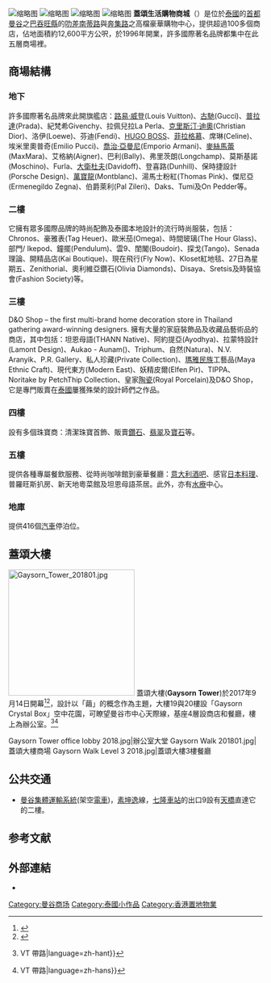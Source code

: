 [[File:Gaysorn_Atrium_Gallery_201801.jpg|缩略图]]
[[File:Gaysorn_Village_GF_201801.jpg|缩略图]]
[[File:Gaysorn_Village_Level_4_201801.jpg|缩略图]]
[[File:Gaysorn_Cocoon_201801.jpg|缩略图]]
'''蓋頌生活購物商城'''（{{lang-en|Gaysorn Village}}）是位於[[泰國|泰國]]的[[首都|首都]][[曼谷|曼谷]]之[[巴吞旺縣|巴吞旺縣]]的[[叻差南蒂路|叻差南蒂路]]與[[奔集路|奔集路]]之高檔豪華購物中心，提供超過100多個商店，佔地面積約12,600平方公呎，於1996年開業，許多國際著名品牌都集中在此五層商場裡。

== 商場結構 ==

=== 地下 ===
許多國際著名品牌來此開旗艦店：[[路易·威登|路易·威登]](Louis Vuitton)、[[古馳|古馳]](Gucci)、[[普拉達|普拉達]](Prada)、紀梵希Givenchy、拉佩兒拉La Perla、[[克里斯汀·迪奧|克里斯汀·迪奧]](Christian Dior)、洛伊(Loewe)、芬迪(Fendi)、[[HUGO_BOSS|HUGO BOSS]]、[[菲拉格慕|菲拉格慕]]、席琳(Celine)、埃米里奧普奇(Emilio Pucci)、[[喬治·亞曼尼|喬治·亞曼尼]](Emporio Armani)、[[麥絲馬蕾|麥絲馬蕾]](MaxMara)、艾格納(Aigner)、巴利(Bally)、弗里茨朗(Longchamp)、莫斯基諾(Moschino)、Furla、[[大衛杜夫|大衛杜夫]](Davidoff)、登喜路(Dunhill)、保時捷設計(Porsche Design)、[[萬寶龍|萬寶龍]](Montblanc)、湯馬士粉紅(Thomas Pink)、傑尼亞(Ermenegildo Zegna)、伯爵萊利(Pal Zileri)、Daks、Tumi及On Pedder等。

=== 二樓 ===
它擁有眾多國際品牌的時尚配飾及泰國本地設計的流行時尚服裝，包括：Chronos、豪雅表(Tag Heuer)、歐米茄(Omega)、時間玻璃(The Hour Glass)、部門/ Ikepod、鐘擺(Pendulum)、雲9、閨閣(Boudoir)、探戈(Tango)、Senada理論、開精品店(Kai Boutique)、現在飛行(Fly Now)、Kloset紅地毯、27日為星期五、Zenithorial、奧利維亞鑽石(Olivia Diamonds)、Disaya、Sretsis及時裝協會(Fashion Society)等。

=== 三樓 ===
D&O Shop – the first multi-brand home decoration store in Thailand gathering award-winning designers.
擁有大量的家庭裝飾品及收藏品藝術品的商店，其中包括：坦恩母語(THANN Native)、阿約提亞(Ayodhya)、拉蒙特設計(Lamont Design)、Aukao - Aunam()、Triphum、自然(Natura)、N.V. Aranyik、P.R. Gallery、私人珍藏(Private Collection)、[[瑪雅民族|瑪雅民族]]工藝品(Maya Ethnic Craft)、現代東方(Modern East)、妖精皮爾(Elfen Pir)、TIPPA、Noritake by PetchThip Collection、皇家[[陶瓷|陶瓷]](Royal Porcelain)及D&O Shop，它是專門販賣在[[泰國|泰國]]屢獲殊榮的設計師們之作品。

=== 四樓 ===
設有多個珠寶商：清潔珠寶首飾、販賣[[鑽石|鑽石]]、[[翡翠|翡翠]]及[[寶石|寶石]]等。

=== 五樓 ===
提供各種專屬餐飲服務、從時尚咖啡館到豪華餐廳：[[意大利|意大利]][[酒吧|酒吧]]、感官[[日本料理|日本料理]]、普羅旺斯扒房、新天地粵菜館及坦恩母語茶居。此外，亦有[[水療|水療]]中心。

=== 地庫 ===
提供416個[[汽車|汽車]]停泊位。

== 蓋頌大樓 ==
[[File:Gaysorn_Tower_201801.jpg|250px]]
蓋頌大樓('''Gaysorn Tower''')於2017年9月14日開幕<ref>{{Cite web|title=蓋頌生活購物商城(Gaysorn Village)與蓋頌大樓(Gaysorn Tower)全新開幕 打造工作、生活、娛樂、成長4合1的未來城市聚落|url=https://visionthai.net/article/gaysorn-village-gaysorn-tower-opening/|accessdate=|author=|date=2017-09-19|format=|work=VISION THAI 看見泰國|publisher=|language=zh-hant}}</ref><ref>{{Cite web|title=盖颂生活购物商城(Gaysorn Village)与盖颂大楼(Gaysorn Tower)全新开幕 打造工作、生活、娱乐、成长4合1的未来城市聚落|url=https://visionthai.net/zh-hans/article/gaysorn-village-gaysorn-tower-opening/|accessdate=|author=|date=2017-09-19|format=|work=VISION THAI 看见泰国|publisher=|language=zh-hans}}</ref>，設計以「繭」的概念作為主題，大樓19與20樓設「Gaysorn Crystal Box」空中花園，可瞭望曼谷市中心天際線，基座4層設商店和餐廳，樓上為辦公室。<ref>{{Cite web|title=Gaysorn Village 曼谷最具品味的時尚聖地 / 影片|url=https://vt.guru/zh-hant/poi/shopping/gaysorn-village-shopping-centre-bangkok|accessdate=2020-02-12|date=2017-04-12|last=編輯部|first=VT|work=VT Guru {{!}} VT 帶路|language=zh-hant}}</ref><ref>{{Cite web|title=Gaysorn Village 最具品味的曼谷时尚圣地 / 视频|url=https://vt.guru/zh-hans/poi/shopping/gaysorn-village-shopping-centre-bangkok|accessdate=2020-02-12|date=2017-04-12|last=編輯部|first=VT|work=VT Guru {{!}} VT 帶路|language=zh-hans}}</ref>

<gallery>
Gaysorn Tower office lobby 2018.jpg|辦公室大堂
Gaysorn Walk 201801.jpg|蓋頌大樓商場
Gaysorn Walk Level 3 2018.jpg|蓋頌大樓3樓餐廳
</gallery>

== 公共交通 ==
* [[曼谷集體運輸系統|曼谷集體運輸系統]](架空[[電車|電車]])，[[素坤逸|素坤逸]]線，[[七隆車站|七隆車站]]的出口9設有[[天橋|天橋]]直達它的二樓。

== 参考文献 ==
{{reflist}}

== 外部連結 ==
* {{official|http://www.gaysorn.com}}

[[Category:曼谷商场|Category:曼谷商场]]
[[Category:泰國小作品|Category:泰國小作品]]
[[Category:香港置地物業|Category:香港置地物業]]